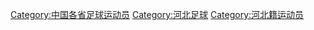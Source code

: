 [[Category:中国各省足球运动员|Category:中国各省足球运动员]]
[[Category:河北足球|Category:河北足球]]
[[Category:河北籍运动员|Category:河北籍运动员]]